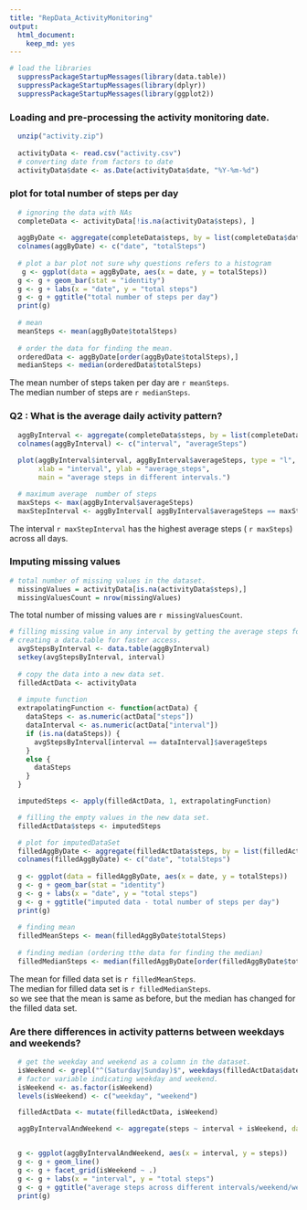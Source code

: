 ```yaml
---
title: "RepData_ActivityMonitoring"
output:
  html_document:
    keep_md: yes
---
```

  

``` r
# load the libraries
  suppressPackageStartupMessages(library(data.table))
  suppressPackageStartupMessages(library(dplyr))
  suppressPackageStartupMessages(library(ggplot2))
```

  
### Loading and pre-processing the activity monitoring date.

```r
  unzip("activity.zip")
  
  activityData <- read.csv("activity.csv")
  # converting date from factors to date
  activityData$date <- as.Date(activityData$date, "%Y-%m-%d")

```
  
### plot for total number of steps per day
```r
  # ignoring the data with NAs
  completeData <- activityData[!is.na(activityData$steps), ]
  
  aggByDate <- aggregate(completeData$steps, by = list(completeData$date), FUN = sum)
  colnames(aggByDate) <- c("date", "totalSteps")
  
  # plot a bar plot not sure why questions refers to a histogram
   g <- ggplot(data = aggByDate, aes(x = date, y = totalSteps))
  g <- g + geom_bar(stat = "identity")
  g <- g + labs(x = "date", y = "total steps")
  g <- g + ggtitle("total number of steps per day")
  print(g)
  
  # mean
  meanSteps <- mean(aggByDate$totalSteps)
  
  # order the data for finding the mean.
  orderedData <- aggByDate[order(aggByDate$totalSteps),]
  medianSteps <- median(orderedData$totalSteps)

```
The mean number of steps taken per day are `r meanSteps`.  
The median number of steps are `r medianSteps`.

  
### Q2 : What is the average daily activity pattern?
```r
  aggByInterval <- aggregate(completeData$steps, by = list(completeData$interval), FUN = mean)
  colnames(aggByInterval) <- c("interval", "averageSteps")
  
  plot(aggByInterval$interval, aggByInterval$averageSteps, type = "l", 
       xlab = "interval", ylab = "average_steps",
       main = "average steps in different intervals.")

  # maximum average  number of steps
  maxSteps <- max(aggByInterval$averageSteps)
  maxStepInterval <- aggByInterval[ aggByInterval$averageSteps == maxSteps, "interval"]
```

The interval `r maxStepInterval` has the highest average steps ( `r maxSteps`) across all days.

  
### Imputing missing values
```r
# total number of missing values in the dataset.
  missingValues = activityData[is.na(activityData$steps),]
  missingValuesCount = nrow(missingValues)
```
The total number of missing values are `r missingValuesCount`.

```r
# filling missing value in any interval by getting the average steps for that interval across all days.
# creating a data.table for faster access.
  avgStepsByInterval <- data.table(aggByInterval)
  setkey(avgStepsByInterval, interval)
  
  # copy the data into a new data set.
  filledActData <- activityData
  
  # impute function
  extrapolatingFunction <- function(actData) {
    dataSteps <- as.numeric(actData["steps"])
    dataInterval <- as.numeric(actData["interval"])
    if (is.na(dataSteps)) {
      avgStepsByInterval[interval == dataInterval]$averageSteps
    }
    else {
      dataSteps
    }
  }

  imputedSteps <- apply(filledActData, 1, extrapolatingFunction)

  # filling the empty values in the new data set.
  filledActData$steps <- imputedSteps

```

``` r
  # plot for imputedDataSet
  filledAggByDate <- aggregate(filledActData$steps, by = list(filledActData$date), FUN = sum)
  colnames(filledAggByDate) <- c("date", "totalSteps")
  
  g <- ggplot(data = filledAggByDate, aes(x = date, y = totalSteps))
  g <- g + geom_bar(stat = "identity")
  g <- g + labs(x = "date", y = "total steps")
  g <- g + ggtitle("imputed data - total number of steps per day")
  print(g)
  
  # finding mean
  filledMeanSteps <- mean(filledAggByDate$totalSteps)
  
  # finding median (ordering tthe data for finding the median)
  filledMedianSteps <- median(filledAggByDate[order(filledAggByDate$totalSteps), "totalSteps"])

```
The mean for filled data set is `r filledMeanSteps`.  
The median for filled data set is `r filledMedianSteps`.  
so we see that the mean is same as before, but the median has changed for the filled data set.

  
### Are there differences in activity patterns between weekdays and weekends?

```r
  # get the weekday and weekend as a column in the dataset.
  isWeekend <- grepl("^(Saturday|Sunday)$", weekdays(filledActData$date))
  # factor variable indicating weekday and weekend.
  isWeekend <- as.factor(isWeekend)
  levels(isWeekend) <- c("weekday", "weekend")

  filledActData <- mutate(filledActData, isWeekend)

  aggByIntervalAndWeekend <- aggregate(steps ~ interval + isWeekend, data = filledActData, mean)


  g <- ggplot(aggByIntervalAndWeekend, aes(x = interval, y = steps))
  g <- g + geom_line()
  g <- g + facet_grid(isWeekend ~ .)
  g <- g + labs(x = "interval", y = "total steps")
  g <- g + ggtitle("average steps across different intervals/weekend/weekdays")
  print(g)
```


